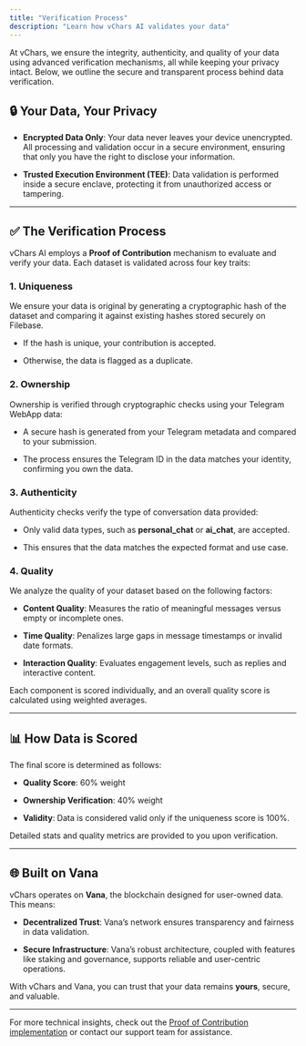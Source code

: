 ```yaml
---
title: "Verification Process"
description: "Learn how vChars AI validates your data"
---
```


At vChars, we ensure the integrity, authenticity, and quality of your data using advanced verification mechanisms, all while keeping your privacy intact. Below, we outline the secure and transparent process behind data verification.

## 🔒 **Your Data, Your Privacy**

* **Encrypted Data Only**: Your data never leaves your device unencrypted. All processing and validation occur in a secure environment, ensuring that only you have the right to disclose your information.

* **Trusted Execution Environment (TEE)**: Data validation is performed inside a secure enclave, protecting it from unauthorized access or tampering.

***

## ✅ **The Verification Process**

vChars AI employs a **Proof of Contribution** mechanism to evaluate and verify your data. Each dataset is validated across four key traits:

### 1. **Uniqueness**

We ensure your data is original by generating a cryptographic hash of the dataset and comparing it against existing hashes stored securely on Filebase.

* If the hash is unique, your contribution is accepted.

* Otherwise, the data is flagged as a duplicate.

### 2. **Ownership**

Ownership is verified through cryptographic checks using your Telegram WebApp data:

* A secure hash is generated from your Telegram metadata and compared to your submission.

* The process ensures the Telegram ID in the data matches your identity, confirming you own the data.

### 3. **Authenticity**

Authenticity checks verify the type of conversation data provided:

* Only valid data types, such as **personal\_chat** or **ai\_chat**, are accepted.

* This ensures that the data matches the expected format and use case.

### 4. **Quality**

We analyze the quality of your dataset based on the following factors:

* **Content Quality**: Measures the ratio of meaningful messages versus empty or incomplete ones.

* **Time Quality**: Penalizes large gaps in message timestamps or invalid date formats.

* **Interaction Quality**: Evaluates engagement levels, such as replies and interactive content.

Each component is scored individually, and an overall quality score is calculated using weighted averages.

***

## 📊 **How Data is Scored**

The final score is determined as follows:

* **Quality Score**: 60% weight

* **Ownership Verification**: 40% weight

* **Validity**: Data is considered valid only if the uniqueness score is 100%.

Detailed stats and quality metrics are provided to you upon verification.

***

## 🌐 **Built on Vana**

vChars operates on **Vana**, the blockchain designed for user-owned data. This means:

* **Decentralized Trust**: Vana’s network ensures transparency and fairness in data validation.

* **Secure Infrastructure**: Vana’s robust architecture, coupled with features like staking and governance, supports reliable and user-centric operations.

With vChars and Vana, you can trust that your data remains **yours**, secure, and valuable.

***

For more technical insights, check out the [Proof of Contribution implementation](https://github.com/mcringeeth/poc) or contact our support team for assistance.